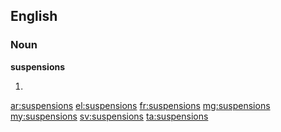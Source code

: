 ==English==

===Noun===
'''suspensions'''

# {{plural of|suspension}}

[[ar:suspensions]]
[[el:suspensions]]
[[fr:suspensions]]
[[mg:suspensions]]
[[my:suspensions]]
[[sv:suspensions]]
[[ta:suspensions]]